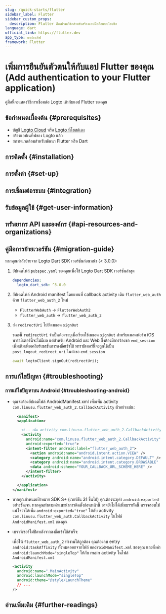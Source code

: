```yaml
---
slug: /quick-starts/flutter
sidebar_label: Flutter
sidebar_custom_props:
  description: Flutter คือเฟรมเวิร์กสำหรับสร้างแอปมือถือแบบไฮบริด
language: dart
official_link: https://flutter.dev
app_type: แอปเนทีฟ
framework: Flutter
---
```




# เพิ่มการยืนยันตัวตนให้กับแอป Flutter ของคุณ (Add authentication to your Flutter application)

คู่มือนี้จะแสดงวิธีการเชื่อมต่อ Logto เข้ากับแอป Flutter ของคุณ

<Tip />

## ข้อกำหนดเบื้องต้น \{#prerequisites}

- บัญชี [Logto Cloud](https://cloud.logto.io) หรือ [Logto ที่โฮสต์เอง](/introduction/set-up-logto-oss)
- สร้างแอปเนทีฟของ Logto แล้ว
- สภาพแวดล้อมสำหรับพัฒนา Flutter หรือ Dart

## การติดตั้ง \{#installation}

<Installation />

## การตั้งค่า \{#set-up}

<Dependency />

## การเชื่อมต่อระบบ \{#integration}

<Integration />

## รับข้อมูลผู้ใช้ \{#get-user-information}

<GetUserInfo />

## ทรัพยากร API และองค์กร \{#api-resources-and-organizations}

<ApiResources />

<Organization />

## คู่มือการย้ายเวอร์ชัน \{#migration-guide}

หากคุณกำลังย้ายจาก Logto Dart SDK เวอร์ชันก่อนหน้า (< 3.0.0):

1. อัปเดตไฟล์ `pubspec.yaml` ของคุณเพื่อใช้ Logto Dart SDK เวอร์ชันล่าสุด

   ```yaml title="pubspec.yaml"
   dependencies:
     logto_dart_sdk: ^3.0.0
   ```

2. อัปเดตไฟล์ Android manifest โดยแทนที่ callback activity เดิม `flutter_web_auth` ด้วย `flutter_web_auth_2` ใหม่

   - `FlutterWebAuth` -> `FlutterWebAuth2`
   - `flutter_web_auth` -> `flutter_web_auth_2`

3. ส่ง `redirectUri` ไปยังเมธอด `signOut`

   ขณะนี้ `redirectUri` จำเป็นต้องระบุเมื่อเรียกใช้เมธอด `signOut` สำหรับแพลตฟอร์ม iOS พารามิเตอร์นี้จะไม่มีผล แต่สำหรับ Android และ Web ซึ่งต้องมีการร้องขอ `end_session` เพิ่มเติมเพื่อเคลียร์เซสชันการลงชื่อเข้าใช้ พารามิเตอร์นี้จะถูกใช้เป็น `post_logout_redirect_uri` ในคำขอ `end_session`

   ```dart
   await logtoClient.signOut(redirectUri);
   ```

## การแก้ไขปัญหา \{#troubleshooting}

### การแก้ไขปัญหาบน Android \{#troubleshooting-android}

- คุณจะต้องอัปเดตไฟล์ AndroidManifest.xml เพื่อเพิ่ม activity `com.linusu.flutter_web_auth_2.CallbackActivity` ตัวอย่างเช่น:

  ```xml title="android/app/src/main/AndroidManifest.xml"
    <manifest>
    <application>

      <!-- เพิ่ม activity com.linusu.flutter_web_auth_2.CallbackActivity -->
      <activity
        android:name="com.linusu.flutter_web_auth_2.CallbackActivity"
        android:exported="true">
        <intent-filter android:label="flutter_web_auth_2">
          <action android:name="android.intent.action.VIEW" />
          <category android:name="android.intent.category.DEFAULT" />
          <category android:name="android.intent.category.BROWSABLE" />
          <data android:scheme="YOUR_CALLBACK_URL_SCHEME_HERE" />
        </intent-filter>
      </activity>

    </application>
  </manifest>
  ```

- หากคุณกำหนดเป้าหมาย SDK S+ (เวอร์ชัน 31 ขึ้นไป) คุณต้องระบุค่า `android:exported` อย่างชัดเจน หากคุณทำตามคำแนะนำการติดตั้งก่อนหน้านี้ อาจยังไม่ได้เพิ่มบรรทัดนี้ ตรวจสอบให้แน่ใจว่าได้เพิ่ม `android:exported="true"` ให้กับ activity `com.linusu.flutter_web_auth.CallbackActivity` ในไฟล์ `AndroidManifest.xml` ของคุณ

- เบราว์เซอร์ไม่ปิดหลังจากลงชื่อเข้าใช้สำเร็จ:

  เพื่อให้ `flutter_web_auth_2` ทำงานได้ถูกต้อง คุณต้องลบ entry `android:taskAffinity` ทั้งหมดออกจากไฟล์ `AndroidManifest.xml` ของคุณ และตั้งค่า `android:launchMode="singleTop"` ให้กับ main activity ในไฟล์ `AndroidManifest.xml`

  ```xml title="android/app/src/main/AndroidManifest.xml"
  <activity
    android:name=".MainActivity"
    android:launchMode="singleTop"
    android:theme="@style/LaunchTheme"
    // ...
  />
  ```

## อ่านเพิ่มเติม \{#further-readings}

<FurtherReadings />

